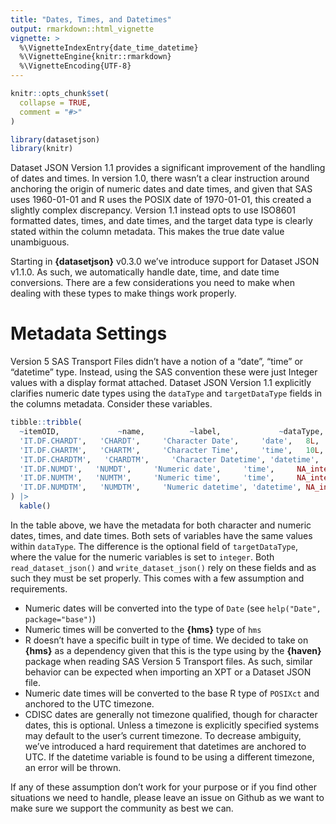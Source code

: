 ```yaml
---
title: "Dates, Times, and Datetimes"
output: rmarkdown::html_vignette
vignette: >
  %\VignetteIndexEntry{date_time_datetime}
  %\VignetteEngine{knitr::rmarkdown}
  %\VignetteEncoding{UTF-8}
---
```


```r
knitr::opts_chunk$set(
  collapse = TRUE,
  comment = "#>"
)
```

```r
library(datasetjson)
library(knitr)
```

Dataset JSON Version 1.1 provides a significant improvement of the handling of dates and times. In version 1.0, there wasn't a clear instruction around anchoring the origin of numeric dates and date times, and given that SAS uses 1960-01-01 and R uses the POSIX date of 1970-01-01, this created a slightly complex discrepancy. Version 1.1 instead opts to use ISO8601 formatted dates, times, and date times, and the target data type is clearly stated within the column metadata. This makes the true date value unambiguous.

Starting in **{datasetjson}** v0.3.0 we've introduce support for Dataset JSON v1.1.0. As such, we automatically handle date, time, and date time conversions. There are a few considerations you need to make when dealing with these types to make things work properly.

# Metadata Settings

Version 5 SAS Transport Files didn't have a notion of a "date", "time" or "datetime" type. Instead, using the SAS convention these were just Integer values with a display format attached. Dataset JSON Version 1.1 explicitly clarifies numeric date types using the `dataType` and `targetDataType` fields in the columns metadata. Consider these variables.

```r
tibble::tribble(
  ~itemOID,             ~name,          ~label,             ~dataType, ~length,      ~targetDataType, ~displayFormat, ~keySequence,
  'IT.DF.CHARDT',   'CHARDT',     'Character Date',     'date',   8L,          NA_character_,   NA_character_,  NA_integer_,
  'IT.DF.CHARTM',   'CHARTM',     'Character Time',     'time',   10L,          NA_character_,   NA_character_,  NA_integer_,
  'IT.DF.CHARDTM',   'CHARDTM',     'Character Datetime', 'datetime',   19L,         NA_character_,   NA_character_,  NA_integer_,
  'IT.DF.NUMDT',   'NUMDT',     'Numeric date',     'time',     NA_integer_, "integer",       "TIME8",        NA_integer_,
  'IT.DF.NUMTM',   'NUMTM',     'Numeric time',     'time',     NA_integer_, "integer",       "TIME8",        NA_integer_,
  'IT.DF.NUMDTM',   'NUMDTM',     'Numeric datetime', 'datetime', NA_integer_, "integer",      "E8601DT",       NA_integer_
) |>
  kable()
```

In the table above, we have the metadata for both character and numeric dates, times, and date times. Both sets of variables have the same values within `dataType`. The difference is the optional field of `targetDataType`, where the value for the numeric variables is set to `integer`. Both `read_dataset_json()` and `write_dataset_json()` rely on these fields and as such they must be set properly. This comes with a few assumption and requirements.

-   Numeric dates will be converted into the type of `Date` (see `help("Date", package="base")`)
-   Numeric times will be converted to the **{hms}** type of `hms`
  - R doesn't have a specific built in type of time. We decided to take on **{hms}** as a dependency given that this is the type using by the **{haven}** package when reading SAS Version 5 Transport files. As such, similar behavior can be expected when importing an XPT or a Dataset JSON file. 
-   Numeric date times will be converted to the base R type of `POSIXct` and anchored to the UTC timezone.
  - CDISC dates are generally not timezone qualified, though for character dates, this is optional. Unless a timezone is explicitly specified systems may default to the user's current timezone. To decrease ambiguity, we've introduced a hard requirement that datetimes are anchored to UTC. If the datetime variable is found to be using a different timezone, an error will be thrown. 

If any of these assumption don't work for your purpose or if you find other situations we need to handle, please leave an issue on Github as we want to make sure we support the community as best we can. 

